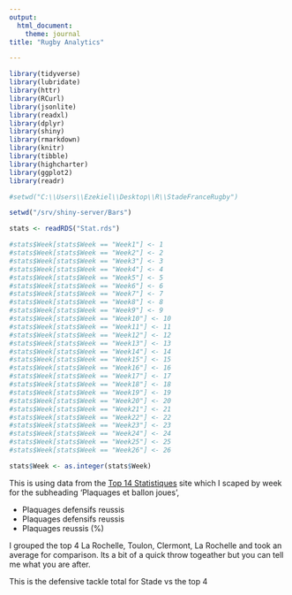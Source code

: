 ---
output:
  html_document:
    theme: journal
title: "Rugby Analytics"

---
  
  
```{r setup, include=FALSE}

library(tidyverse)
library(lubridate)
library(httr)
library(RCurl)
library(jsonlite)
library(readxl)
library(dplyr)
library(shiny)
library(rmarkdown)
library(knitr)
library(tibble)
library(highcharter)
library(ggplot2)
library(readr)

#setwd("C:\\Users\\Ezekiel\\Desktop\\R\\StadeFranceRugby")

setwd("/srv/shiny-server/Bars")

stats <- readRDS("Stat.rds")

#stats$Week[stats$Week == "Week1"] <- 1
#stats$Week[stats$Week == "Week2"] <- 2
#stats$Week[stats$Week == "Week3"] <- 3
#stats$Week[stats$Week == "Week4"] <- 4
#stats$Week[stats$Week == "Week5"] <- 5
#stats$Week[stats$Week == "Week6"] <- 6
#stats$Week[stats$Week == "Week7"] <- 7
#stats$Week[stats$Week == "Week8"] <- 8
#stats$Week[stats$Week == "Week9"] <- 9
#stats$Week[stats$Week == "Week10"] <- 10
#stats$Week[stats$Week == "Week11"] <- 11
#stats$Week[stats$Week == "Week12"] <- 12
#stats$Week[stats$Week == "Week13"] <- 13
#stats$Week[stats$Week == "Week14"] <- 14
#stats$Week[stats$Week == "Week15"] <- 15
#stats$Week[stats$Week == "Week16"] <- 16
#stats$Week[stats$Week == "Week17"] <- 17
#stats$Week[stats$Week == "Week18"] <- 18
#stats$Week[stats$Week == "Week19"] <- 19
#stats$Week[stats$Week == "Week20"] <- 20
#stats$Week[stats$Week == "Week21"] <- 21
#stats$Week[stats$Week == "Week22"] <- 22
#stats$Week[stats$Week == "Week23"] <- 23
#stats$Week[stats$Week == "Week24"] <- 24
#stats$Week[stats$Week == "Week25"] <- 25
#stats$Week[stats$Week == "Week26"] <- 26

stats$Week <- as.integer(stats$Week)

```



<style type="text/css">
  
  h1.title {
    font-size: 38px;
    text-align: center;
  }
</br>
  </style>
  
  
  This is using data from the [Top 14 Statistiques](http://www.lnr.fr/rugby-top-14/statistiques-rugby-top-14/) site which I scaped by week for the subheading 'Plaquages et ballon joues',      

* Plaquages defensifs reussis 
* Plaquages defensifs reussis 
* Plaquages reussis (%)


I grouped the top 4 La Rochelle, Toulon, Clermont, La Rochelle and took an average for comparison. Its a bit of a quick throw togeather but you can tell me what you are after.



<!-- ```{r, echo = FALSE, fig.align="center"} -->


<!-- top4 <- stats %>% group_by(Week) %>% filter(Clubs %in% c("La Rochelle", "Toulon", "Clermont", "La Rochelle"))  -->

<!-- top4$Tackles[top4$Tackles == 0] <- NA -->

<!-- top4 <- top4 %>% summarise(Tackles = mean(Tackles, na.rm=TRUE)) %>% mutate(Clubs = "Top4") -->


<!-- stade <- stats %>% group_by(Week) %>% filter(Clubs == "Paris") %>% summarise(Tackles = mean(Tackles, na.rm=TRUE)) %>% mutate(Clubs = "Stade") -->

<!-- stade$Tackles[stade$Tackles == 0] <- NA -->

<!-- combined <- bind_rows(top4, stade) -->


<!-- tacklePercentage <- hchart(combined, "line", hcaes(x = Week, y = Tackles, group = Clubs, order = Week)) -->

<!-- ### -->

<!-- tacklePercentage -->
<!-- ``` -->


<!-- This is the tackle percentage for Stade vs the top 4 -->

<!-- ```{r, echo = FALSE, fig.align="center"} -->

<!-- top4 <- stats %>% group_by(Week) %>% filter(Clubs %in% c("La Rochelle", "Toulon", "Clermont", "La Rochelle"))  -->

<!-- top4$Defensive_Tackles[top4$Defensive_Tackles == 0] <- NA -->

<!-- top4 <- top4 %>% summarise(Defensive_Tackles = mean(Defensive_Tackles, na.rm=TRUE)) %>% mutate(Clubs = "Top4") -->


<!-- stade <- stats %>% group_by(Week) %>% filter(Clubs == "Paris") %>% summarise(Defensive_Tackles = mean(Defensive_Tackles, na.rm=TRUE)) %>% mutate(Clubs = "Stade") -->

<!-- stade$Defensive_Tackles[stade$Defensive_Tackles == 0] <- NA -->

<!-- defensive_tackles_table <- bind_rows(top4, stade) -->

<!-- #combined$Week <- as.character(combined$Week) -->

<!-- defensive <- hchart(defensive_tackles_table, "line", hcaes(x = Week, y = Defensive_Tackles, group = Clubs)) -->

<!-- ### -->

<!-- defensive -->
<!-- ``` -->

This is the defensive tackle total for Stade vs the top 4

<!-- ```{r, echo = FALSE, fig.align="center", warning=FALSE} -->
  
  <!-- top4 <- stats %>% group_by(Week) %>% filter(Clubs %in% c("La Rochelle", "Toulon", "Clermont", "La Rochelle"))  -->
  
  <!-- top4$`Plaquages.offensifs.réussis`[top4$`Plaquages.offensifs.réussis` == 0] <- NA -->
  
  <!-- top4 <- top4 %>% summarise(Offensive_Tackles = mean(top4$`Plaquages.offensifs.réussis`, na.rm=TRUE)) %>% mutate(Clubs = "Top4") -->
  
  
  <!-- stade <- as.data.frame(stats %>% group_by(Week) %>% filter(Clubs == "Paris") %>% select(Offensive_Tackles=`Plaquages.offensifs.réussis`) %>% mutate(Clubs = "Stade")) -->
  
  <!-- stade$Offensive_Tackles[stade$Offensive_Tackles == 0] <- NA -->
  
  <!-- Offensive_Tackles_table <- bind_rows(top4, stade) -->
  
  <!-- #combined$Week <- as.character(combined$Week) -->
  
  <!-- offensive <- hchart(Offensive_Tackles_table, "line", hcaes(x = Week, y = Offensive_Tackles, group = Clubs)) -->
  
  
  <!-- ### -->
  
  
  <!-- offensive -->
  <!-- ``` -->
  
  <!-- This is the offensive tackle total for Stade vs the top 4 -->
  
